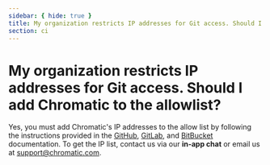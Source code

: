 ```yaml
---
sidebar: { hide: true }
title: My organization restricts IP addresses for Git access. Should I add Chromatic to the allowlist?
section: ci
---
```


# My organization restricts IP addresses for Git access. Should I add Chromatic to the allowlist?

Yes, you must add Chromatic's IP addresses to the allow list by following the instructions provided in the [GitHub](https://docs.github.com/en/enterprise-cloud@latest/organizations/keeping-your-organization-secure/managing-security-settings-for-your-organization/managing-allowed-ip-addresses-for-your-organization), [GitLab](https://docs.gitlab.com/ee/administration/monitoring/ip_allowlist.html), and [BitBucket](https://support.atlassian.com/bitbucket-cloud/docs/control-access-to-your-private-content/#Allowlisting-IP-addresses) documentation. To get the IP list, contact us via our **in-app chat** or email us at [support@chromatic.com](mailto:support@chromatic.com).
